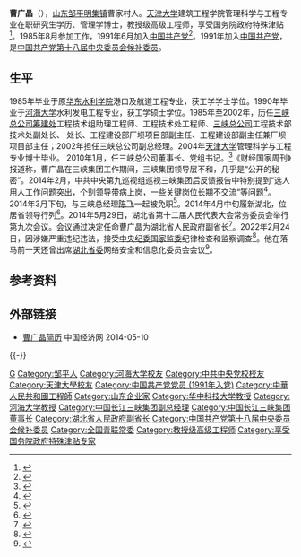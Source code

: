 {{Infobox Officeholder
|office1 = [[湖北省人民政府|湖北省人民政府]]副省长
|term_start1 = 2014年5月29日
|term_end1 = 2022年2月24日
|1blankname1 = 省长
|1namedata1 = [[王国生_(1956年)|王国生]]{{to}}[[王晓东_(湖北)|王晓东]]{{to}}[[王忠林_(1962年)|王忠林]]
|Sex = 男
|date of birth = 1964年3月
|citizenship = {{PRC}}
|籍贯 = [[山东省|山东]][[邹平市|邹平]]
|residence = [[山东省|山东]][[邹平市|邹平]]
|party = {{CPC}}
|educate = 
[[华东水利学院|华东水利学院]]港口及航道工程专业<br/>
[[河海大学|河海大学]]水利发电工程专业<br/>
[[天津大学|天津大学]]建筑工程学院管理科学与工程专业
}}

'''曹广晶'''（{{bd|1964年|3月|catIdx=Cao曹}}），[[山东省|山东]][[邹平市|邹平]][[明集镇|明集镇]]曹家村人。[[天津大学|天津大学]]建筑工程学院管理科学与工程专业在职研究生学历、管理学博士，教授级高级工程师，享受国务院政府特殊津贴<ref>{{Cite web|title=长江电力-公司高管|url=http://finance.sina.com.cn/stock/company/sh/600900/17/17_5.shtml|accessdate=2010-03-07|archive-url=https://web.archive.org/web/20160812041601/http://finance.sina.com.cn/stock/company/sh/600900/17/17_5.shtml|archive-date=2016-08-12|dead-url=no}}</ref>。1985年8月参加工作，1991年6月加入[[中国共产党|中国共产党]]<ref>{{Cite web|title=三峡集团“一把手”更换 曹广晶任董事长、党组书记(2)|url=http://ccnews.people.com.cn/GB/10909708.html|access-date=2010-03-07|archive-url=https://web.archive.org/web/20140228190900/http://ccnews.people.com.cn/GB/10909708.html|archive-date=2014-02-28|dead-url=yes}}</ref>。1991年加入[[中国共产党|中国共产党]]，是[[中国共产党第十八届中央委员会候补委员列表|中国共产党第十八届中央委员会候补委员]]。

==生平==
1985年毕业于原[[河海大学|华东水利学院]]港口及航道工程专业，获工学学士学位。1990年毕业于[[河海大学|河海大学]]水利发电工程专业，获工学硕士学位。1985年至2002年，历任[[三峡总公司筹建处|三峡总公司筹建处]]工程技术组助理工程师、工程技术处工程师、[[中国长江三峡集团|三峡总公司]]工程技术部技术处副处长、 处长、工程建设部厂坝项目部副主任、工程建设部副主任兼厂坝项目部主任；2002年担任三峡总公司副总经理。2004年[[天津大学|天津大学]]管理科学与工程专业博士毕业。 2010年1月，任三峡总公司董事长、党组书记。<ref name="dszfz">{{Cite web|title=三峡集团“一把手”更换 曹广晶任董事长、党组书记|url=http://ccnews.people.com.cn/GB/10909408.html|access-date=2010-03-07|archive-url=https://web.archive.org/web/20100212072601/http://ccnews.people.com.cn/GB/10909408.html|archive-date=2010-02-12|dead-url=yes}}</ref>《财经国家周刊》报道称，曹广晶在三峡集团工作期间，三峡集团领导层不和，几乎是“公开的秘密”。2014年2月，中共中央第九巡视组巡视三峡集团后反馈报告中特别提到“选人用人工作问题突出，个别领导带病上岗，一些关键岗位长期不交流“等问题<ref>{{Cite web|title=当了8年副省长的曹广晶任上落马，被查前一天还有公开活动|url=https://finance.sina.com.cn/china/dfjj/2022-02-25/doc-imcwiwss2865046.shtml|access-date=2022-02-25|date=2022-02-25|publisher=新浪}}</ref>。2014年3月下旬，与三峡总经理[[陈飞_(1963年)|陈飞]]一起被免职<ref>{{Cite web|title=开始动手：李鹏家族将成下一只大老虎|url=http://news.boxun.com/news/gb/china/2014/03/201403262018.shtml#.UzQm0hCSxnU|access-date=2014-03-27|archive-url=https://web.archive.org/web/20140401030801/http://news.boxun.com/news/gb/china/2014/03/201403262018.shtml#.UzQm0hCSxnU|archive-date=2014-04-01|dead-url=yes}}</ref>。2014年4月中旬履新湖北，位居省领导行列<ref>{{Cite web|title=三峡集团原董事长曹广晶履新湖北 位居省领导行列|url=http://news.ifeng.com/a/20140415/40002757_0.shtml#.UzQm0hCSxnU|accessdate=2014-04-15|archive-url=https://web.archive.org/web/20140415162105/http://news.ifeng.com/a/20140415/40002757_0.shtml#.UzQm0hCSxnU|archive-date=2014-04-15|dead-url=no}}</ref>。2014年5月29日，湖北省第十二届人民代表大会常务委员会举行第九次会议。会议通过决定任命曹广晶为湖北省人民政府副省长<ref>{{Cite web|title=曹广晶任湖北省副省长|url=http://district.ce.cn/newarea/sddy/201405/30/t20140530_2899964.shtml|access-date=2022-02-24|publisher=中国经济网|archive-url=https://web.archive.org/web/20140704115618/http://district.ce.cn/newarea/sddy/201405/30/t20140530_2899964.shtml|archive-date=2014-07-04|dead-url=no}}</ref>。2022年2月24日，因涉嫌严重违纪违法，接受[[中国共产党中央纪律检查委员会|中央纪委]][[中华人民共和国国家监察委员会|国家监委]]纪律检查和监察调查<ref>{{cite web|title=湖北省副省长曹广晶接受审查调查|url=http://www.news.cn/2022-02/24/c_1128413652.htm|accessdate=2022-02-24|date=2022-02-24|website=新华网|archive-date=2022-02-25|archive-url=https://web.archive.org/web/20220225055257/http://www.news.cn/2022-02/24/c_1128413652.htm|dead-url=no}}</ref>。他在落马前一天还曾出席[[中国共产党湖北省委员会|湖北省委]]网络安全和信息化委员会会议<ref>{{Cite web|title=省委网络安全和信息化委员会召开会议 应勇主持并讲话|url=http://www.hbcac.gov.cn/xw/202202/t20220224_3680.shtml|date=2022-02-24|publisher=中共湖北省委网络安全和信息化委员会办公室}}</ref>。

==参考资料==
{{reflist}}

==外部链接==
*[https://web.archive.org/web/20140512231046/http://district.ce.cn/newarea/sddy/201404/18/t20140418_2684289.shtml 曹广晶简历] 中国经济网 2014-05-10
{{-}}
{{start box}}
{{s-bus}}
{{s-new}}
{{s-title|[[中国长江三峡集团|中国长江三峡集团公司]]董事长|2010年1月－2014年3月}}
{{s-after|[[卢纯|卢　纯]]}}
{{end box}}
{{中共十九大以来的反腐败工作}}
{{DEFAULTSORT:Cao曹}}
[[Category:曹姓|G]]
[[Category:邹平人|Category:邹平人]]
[[Category:河海大学校友|Category:河海大学校友]]
[[Category:中共中央党校校友|Category:中共中央党校校友]]
[[Category:天津大學校友|Category:天津大學校友]]
[[Category:中国共产党党员_(1991年入党)|Category:中国共产党党员 (1991年入党)]]
[[Category:中華人民共和國工程師|Category:中華人民共和國工程師]]
[[Category:山东企业家|Category:山东企业家]]
[[Category:华中科技大学教授|Category:华中科技大学教授]]
[[Category:河海大学教授|Category:河海大学教授]]
[[Category:中国长江三峡集团副总经理|Category:中国长江三峡集团副总经理]]
[[Category:中国长江三峡集团董事长|Category:中国长江三峡集团董事长]]
[[Category:湖北省人民政府副省长|Category:湖北省人民政府副省长]]
[[Category:中国共产党第十八届中央委员会候补委员|Category:中国共产党第十八届中央委员会候补委员]]
[[Category:全国青联常委|Category:全国青联常委]]
[[Category:教授级高级工程师|Category:教授级高级工程师]]
[[Category:享受国务院政府特殊津贴专家|Category:享受国务院政府特殊津贴专家]]